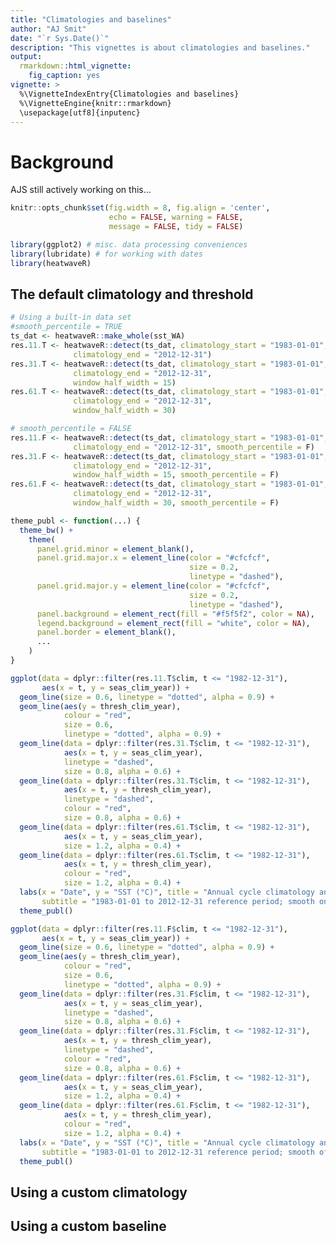 ```yaml
---
title: "Climatologies and baselines"
author: "AJ Smit"
date: "`r Sys.Date()`"
description: "This vignettes is about climatologies and baselines."
output: 
  rmarkdown::html_vignette:
    fig_caption: yes
vignette: >
  %\VignetteIndexEntry{Climatologies and baselines}
  %\VignetteEngine{knitr::rmarkdown}
  \usepackage[utf8]{inputenc}
---
```


# Background

AJS still actively working on this...

```r
knitr::opts_chunk$set(fig.width = 8, fig.align = 'center',
                      echo = FALSE, warning = FALSE, 
                      message = FALSE, tidy = FALSE)
```

```r
library(ggplot2) # misc. data processing conveniences
library(lubridate) # for working with dates
library(heatwaveR)
```

## The default climatology and threshold

```r
# Using a built-in data set
#smooth_percentile = TRUE
ts_dat <- heatwaveR::make_whole(sst_WA)
res.11.T <- heatwaveR::detect(ts_dat, climatology_start = "1983-01-01",
              climatology_end = "2012-12-31")
res.31.T <- heatwaveR::detect(ts_dat, climatology_start = "1983-01-01",
              climatology_end = "2012-12-31",
              window_half_width = 15)
res.61.T <- heatwaveR::detect(ts_dat, climatology_start = "1983-01-01",
              climatology_end = "2012-12-31",
              window_half_width = 30)

# smooth_percentile = FALSE
res.11.F <- heatwaveR::detect(ts_dat, climatology_start = "1983-01-01",
              climatology_end = "2012-12-31", smooth_percentile = F)
res.31.F <- heatwaveR::detect(ts_dat, climatology_start = "1983-01-01",
              climatology_end = "2012-12-31",
              window_half_width = 15, smooth_percentile = F)
res.61.F <- heatwaveR::detect(ts_dat, climatology_start = "1983-01-01",
              climatology_end = "2012-12-31",
              window_half_width = 30, smooth_percentile = F)
```

```r
theme_publ <- function(...) {
  theme_bw() +
    theme(
      panel.grid.minor = element_blank(),
      panel.grid.major.x = element_line(color = "#cfcfcf",
                                        size = 0.2,
                                        linetype = "dashed"),
      panel.grid.major.y = element_line(color = "#cfcfcf",
                                        size = 0.2,
                                        linetype = "dashed"),
      panel.background = element_rect(fill = "#f5f5f2", color = NA),
      legend.background = element_rect(fill = "white", color = NA),
      panel.border = element_blank(),
      ...
    )
}
```


```r
ggplot(data = dplyr::filter(res.11.T$clim, t <= "1982-12-31"),
       aes(x = t, y = seas_clim_year)) +
  geom_line(size = 0.6, linetype = "dotted", alpha = 0.9) +
  geom_line(aes(y = thresh_clim_year),
            colour = "red",
            size = 0.6,
            linetype = "dotted", alpha = 0.9) +
  geom_line(data = dplyr::filter(res.31.T$clim, t <= "1982-12-31"),
            aes(x = t, y = seas_clim_year),
            linetype = "dashed",
            size = 0.8, alpha = 0.6) +
  geom_line(data = dplyr::filter(res.31.T$clim, t <= "1982-12-31"),
            aes(x = t, y = thresh_clim_year),
            linetype = "dashed",
            colour = "red",
            size = 0.8, alpha = 0.6) +
  geom_line(data = dplyr::filter(res.61.T$clim, t <= "1982-12-31"),
            aes(x = t, y = seas_clim_year),
            size = 1.2, alpha = 0.4) +
  geom_line(data = dplyr::filter(res.61.T$clim, t <= "1982-12-31"),
            aes(x = t, y = thresh_clim_year),
            colour = "red",
            size = 1.2, alpha = 0.4) +
  labs(x = "Date", y = "SST (°C)", title = "Annual cycle climatology and threshold",
       subtitle = "1983-01-01 to 2012-12-31 reference period; smooth on") +
  theme_publ()
```

```r
ggplot(data = dplyr::filter(res.11.F$clim, t <= "1982-12-31"),
       aes(x = t, y = seas_clim_year)) +
  geom_line(size = 0.6, linetype = "dotted", alpha = 0.9) +
  geom_line(aes(y = thresh_clim_year),
            colour = "red",
            size = 0.6,
            linetype = "dotted", alpha = 0.9) +
  geom_line(data = dplyr::filter(res.31.F$clim, t <= "1982-12-31"),
            aes(x = t, y = seas_clim_year),
            linetype = "dashed",
            size = 0.8, alpha = 0.6) +
  geom_line(data = dplyr::filter(res.31.F$clim, t <= "1982-12-31"),
            aes(x = t, y = thresh_clim_year),
            linetype = "dashed",
            colour = "red",
            size = 0.8, alpha = 0.6) +
  geom_line(data = dplyr::filter(res.61.F$clim, t <= "1982-12-31"),
            aes(x = t, y = seas_clim_year),
            size = 1.2, alpha = 0.4) +
  geom_line(data = dplyr::filter(res.61.F$clim, t <= "1982-12-31"),
            aes(x = t, y = thresh_clim_year),
            colour = "red",
            size = 1.2, alpha = 0.4) +
  labs(x = "Date", y = "SST (°C)", title = "Annual cycle climatology and threshold",
       subtitle = "1983-01-01 to 2012-12-31 reference period; smooth off") +
  theme_publ()
```

## Using a custom climatology

## Using a custom baseline
